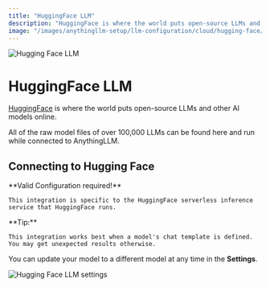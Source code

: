 ```yaml
---
title: "HuggingFace LLM"
description: "HuggingFace is where the world puts open-source LLMs and other AI models online."
image: "/images/anythingllm-setup/llm-configuration/cloud/hugging-face/thumbnail.png"
---
```



<Image
  src="/images/anythingllm-setup/llm-configuration/cloud/hugging-face/thumbnail.png" 
  height={1080} 
  width={1920} 
  quality={100}
  alt="Hugging Face LLM"
/>


# HuggingFace LLM

[HuggingFace](https://huggingface.com) is where the world puts open-source LLMs and other AI models online. 

All of the raw model files of over 100,000 LLMs can be found here and run while connected to AnythingLLM.


## Connecting to Hugging Face

<Callout type="info" emoji="️💡">
  **Valid Configuration required!**

    This integration is specific to the HuggingFace serverless inference service that HuggingFace runs.
</Callout>

<Callout type="info" emoji="️💡">
  **Tip:**

    This integration works best when a model's chat template is defined. You may get unexpected results otherwise.
</Callout>

You can update your model to a different model at any time in the **Settings**.

<Image
  src="/images/anythingllm-setup/llm-configuration/cloud/hugging-face/hugging-face-llm.png" 
  height={1080} 
  width={1920} 
  quality={100}
  alt="Hugging Face LLM settings"
/>
